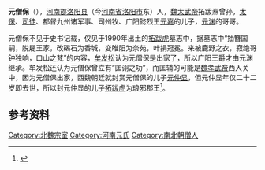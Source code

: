 '''元僧保'''（{{bd|？||？| |}}），[[河南郡|河南郡]][[洛阳县|洛阳县]]（今[[河南省|河南省]][[洛阳市|洛阳市]]东）人，[[魏太武帝|魏太武帝]]拓跋焘曾孙，[[太保|太保]]、[[司徒|司徒]]、都督九州诸军事、司州牧、广阳懿烈王[[元嘉_(广阳王)|元嘉]]的儿子，[[元渊|元渊]]的哥哥。

元僧保不见于史书记载，仅见于1990年出土的[[拓跋虎|拓跋虎]]墓志中，据墓志中“抽簪国嗣，脱屣王家，改碣石为香城，变睢阳为奈苑，叶捐冠冕。来被鹿野之衣，寂绝哥钟独响，口山之梵”的内容，[[牟发松|牟发松]]认为元僧保是出家了，所以广阳王爵才由元渊继承。牟发松还认为元僧保曾立有“匡诩之功”，而匡辅的可能是[[魏孝武帝|魏孝武帝]]西入关中，因为元僧保出家，西魏朝廷就封赏元僧保的儿子[[元仲显|元仲显]]，但元仲显年仅二十二岁即去世，所以封元仲显的儿子[[拓跋虎|拓跋虎]]为琅邪郡王<ref>{{Cite web |url=http://xiangyata.net/data/articles/a01/343.html |title=牟发松 《<拓跋虎墓志>释考》 |access-date=2013-09-01 |archive-url=https://web.archive.org/web/20140103223835/http://xiangyata.net/data/articles/a01/343.html |archive-date=2014-01-03 |dead-url=yes }}</ref>。

==参考资料==
{{reflist}}

[[Category:北魏宗室|Category:北魏宗室]]
[[Category:河南元氏|Category:河南元氏]]
[[Category:南北朝僧人|Category:南北朝僧人]]
